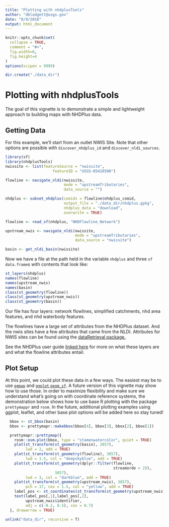 ```yaml
---
title: "Plotting with nhdplusTools"
author: "dblodgett@usgs.gov"
date: "8/9/2018"
output: html_document
---
```


```r
knitr::opts_chunk$set(
  collapse = TRUE,
  comment = "#>",
  fig.width=6, 
  fig.height=4
)
options(scipen = 9999)
```
```r
dir.create("./data_dir")
```

# Plotting with nhdplusTools

The goal of this vignette is to demonstrate a simple and lightweight approach to building maps with NHDPlus data. 

## Getting Data

For this example, we'll start from an outlet NWIS Site. Note that other options are possible with `discover_nhdplus_id` and `discover_nldi_sources`.

```r
library(sf)
library(nhdplusTools)
nwissite <- list(featureSource = "nwissite", 
                     featureID = "USGS-05428500")

flowline <- navigate_nldi(nwissite, 
                          mode = "upstreamTributaries", 
                          data_source = "")

nhdplus <- subset_nhdplus(comids = flowline$nhdplus_comid,
                          output_file = "./data_dir/nhdplus.gpkg",
                          nhdplus_data = "download",
                          overwrite = TRUE)

flowline <- read_sf(nhdplus, "NHDFlowline_Network")

upstream_nwis <- navigate_nldi(nwissite,
                               mode = "upstreamTributaries",
                               data_source = "nwissite")

basin <- get_nldi_basin(nwissite)
```

Now we have a file at the path held in the variable `nhdplus` and three `sf` `data.frame`s with contents that look like:

```r
st_layers(nhdplus)
names(flowline)
names(upstream_nwis)
names(basin)
class(st_geometry(flowline))
class(st_geometry(upstream_nwis))
class(st_geometry(basin))
```

Our file has four layers: network flowlines, simplified catchments, nhd area features, and nhd waterbody features. 

The flowlines have a large set of attributes from the NHDPlus dataset. And the nwis sites have a few attributes that came from the NLDI. Attributes for NWIS sites can be found using the [dataRetrieval package.](https://owi.usgs.gov/R/dataRetrieval.html)

See the NHDPlus user guide [linked here](https://www.epa.gov/waterdata/learn-more#Documentation) for more on what these layers are and what the flowline attributes entail.

## Plot Setup

At this point, we could plot these data in a few ways. The easiest may be to use [`ggmap`](https://github.com/dkahle/ggmap) and [`ggplot` `geom_sf`](https://ggplot2.tidyverse.org/reference/ggsf.html). A future version of this vignette may show how to use those. In order to maximize flexibility and make sure we understand what's going on with coordinate reference systems, the demonstration below shows how to use base R plotting with the package `prettymappr` and `rosm`. In the future, additional plotting examples using ggplot, leaflet, and other base plot options will be added here so stay tuned!

```r
  bbox <- st_bbox(basin)
  bbox <- prettymapr::makebbox(bbox[4], bbox[3], bbox[2], bbox[1])

  prettymapr::prettymap({
    rosm::osm.plot(bbox, type = "stamenwatercolor", quiet = TRUE)
    plot(st_transform(st_geometry(basin), 3857), 
         lwd = 2, add = TRUE)
    plot(st_transform(st_geometry(flowline), 3857), 
         lwd = 1.5, col = "deepskyblue", add = TRUE)
    plot(st_transform(st_geometry(dplyr::filter(flowline,
                                                streamorde > 2)), 
                      3857), 
         lwd = 3, col = "darkblue", add = TRUE)
    plot(st_transform(st_geometry(upstream_nwis), 3857), 
         pch = 17, cex = 1.5, col = "yellow", add = TRUE)
    label_pos <- st_coordinates(st_transform(st_geometry(upstream_nwis), 3857))
    text(label_pos[,1],label_pos[,2], 
         upstream_nwis$identifier, 
         adj = c(-0.2, 0.5), cex = 0.7)
  }, drawarrow = TRUE)
``` 

```r
unlink("data_dir", recursive = T)
```
